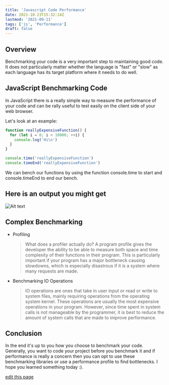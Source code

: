 ```yaml
---
title: 'Javascript Code Performance'
date: 2021-10-23T15:32:14Z
lastmod: '2021-09-11'
tags: ['js', 'Performance']
draft: false
---
```


## Overview

Benchmarking your code is a very important step to maintaining good code. It does not particularly matter whether the language is "fast" or "slow" as each language has its target platform where it needs to do well.

## JavaScript Benchmarking Code

In JavaScript there is a really simple way to measure the performance of your code and can be rally useful to test easily on the client side of your web browser.

Let's look at an example:

```js
function reallyExpensiveFunction() {
  for (let i = 0; i < 10000; ++i) {
    console.log('Hi\n')
  }
}

console.time('reallyExpensiveFunction')
console.timeEnd('reallyExpensiveFunction')
```

We can bench our functions by using the function console.time to start and console.timeEnd to end our bench.

## Here is an output you might get

![Alt text](/static/images/sc1.png?raw=true 'output')

## Complex Benchmarking

- Profiling

  > What does a profiler actually do? A program profile gives the developer the ability to be able to measure both space and time complexity of their functions in their program. This is particularly important if your program has a major bottleneck causing slowdowns, which is especially disastrous if it is a system where many requests are made.

- Benchmarking IO Operations
  > IO operations are ones that take in user input or read or write to system files, mainly requiring operations from the operating system kernel. These operations are usually the most expensive operations in your program. However, since time spent in system calls is not manageable by the programmer, it is best to reduce the amount of system calls that are made to improve performance.

## Conclusion

In the end it's up to you how you choose to benchmark your code. Generally, you want to code your project before you benchmark it and if performance is really a concern then you can opt to use these benchmarking libraries or use a performance profile to find bottlenecks. I hope you learned something today :).

[edit this page](https://github.com/Imlohith/personalwritings/edit/master/data/blog/js-code-performance.mdx)
